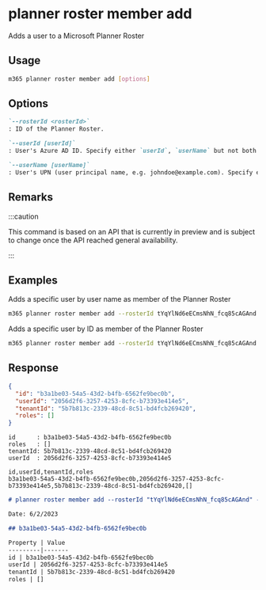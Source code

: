 
# planner roster member add

Adds a user to a Microsoft Planner Roster

## Usage

```sh
m365 planner roster member add [options]
```

## Options

```md defintion-list
`--rosterId <rosterId>`
: ID of the Planner Roster.

`--userId [userId]`
: User's Azure AD ID. Specify either `userId`, `userName` but not both.

`--userName [userName]`
: User's UPN (user principal name, e.g. johndoe@example.com). Specify either `userId`, `userName` but not both.
```

<Global />

## Remarks

:::caution

This command is based on an API that is currently in preview and is subject to change once the API reached general availability.

:::

## Examples

Adds a specific user by user name as member of the Planner Roster

```sh
m365 planner roster member add --rosterId tYqYlNd6eECmsNhN_fcq85cAGAnd --userName john.doe@contoso.com
```

Adds a specific user by ID as member of the Planner Roster

```sh
m365 planner roster member add --rosterId tYqYlNd6eECmsNhN_fcq85cAGAnd --userId d049a857-f1c3-4fb3-a629-d8cfb3bd7275
```

## Response

<Tabs>
  <TabItem value="JSON">

  ```json
  {
    "id": "b3a1be03-54a5-43d2-b4fb-6562fe9bec0b",
    "userId": "2056d2f6-3257-4253-8cfc-b73393e414e5",
    "tenantId": "5b7b813c-2339-48cd-8c51-bd4fcb269420",
    "roles": []
  }
  ```

  </TabItem>
  <TabItem value="Text">

  ```text
  id      : b3a1be03-54a5-43d2-b4fb-6562fe9bec0b
  roles   : []
  tenantId: 5b7b813c-2339-48cd-8c51-bd4fcb269420
  userId  : 2056d2f6-3257-4253-8cfc-b73393e414e5
  ```

  </TabItem>
  <TabItem value="CSV">

  ```csv
  id,userId,tenantId,roles
  b3a1be03-54a5-43d2-b4fb-6562fe9bec0b,2056d2f6-3257-4253-8cfc-b73393e414e5,5b7b813c-2339-48cd-8c51-bd4fcb269420,[]
  ```

  </TabItem>
  <TabItem value="Markdown">

  ```md
  # planner roster member add --rosterId "tYqYlNd6eECmsNhN_fcq85cAGAnd" --userId "2056d2f6-3257-4253-8cfc-b73393e414e5"

  Date: 6/2/2023

  ## b3a1be03-54a5-43d2-b4fb-6562fe9bec0b

  Property | Value
  ---------|-------
  id | b3a1be03-54a5-43d2-b4fb-6562fe9bec0b
  userId | 2056d2f6-3257-4253-8cfc-b73393e414e5
  tenantId | 5b7b813c-2339-48cd-8c51-bd4fcb269420
  roles | []
  ```

  </TabItem>
</Tabs>

